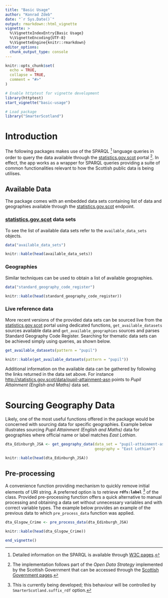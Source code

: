 ```yaml
---
title: "Basic Usage"
author: "Konrad Zdeb"
date: "`r Sys.Date()`"
output: rmarkdown::html_vignette
vignette: >
  %\VignetteIndexEntry{Basic Usage}
  %\VignetteEncoding{UTF-8}
  %\VignetteEngine{knitr::rmarkdown}
editor_options: 
  chunk_output_type: console
---
```


```r
knitr::opts_chunk$set(
  echo = TRUE,
  collapse = TRUE,
  comment = "#>"
)

# Enable httptest for vignette development
library(httptest)
start_vignette("basic-usage")

# Load package
library("SmarterScotland")
```

# Introduction

The following packages makes use of the SPARQL [^1] language queries in order to query the data available through the [statistics.gov.scot](http://statistics.gov.scot) portal [^2]. In effect, the app works as a wrapper for SPARQL queries providing a suite of common functionalities relevant to how the Scottish public data is being utilises.

## Available Data

The package comes with an embedded data sets containing list of data and geographies available through the [statistics.gov.scot](http://statistics.gov.scot) endpoint. 

### [statistics.gov.scot](http://statistics.gov.scot) data sets

To see the list of available data sets refer to the `available_data_sets` objects.

```r
data("available_data_sets")
```
```r
knitr::kable(head(available_data_sets))
```

### Geographies

Similar techniques can be used to obtain a list of available geographies.

```r
data("standard_geography_code_register")
```
```r
knitr::kable(head(standard_geography_code_register))
```

### Live reference data

More recent versions of the provided data sets can be sourced live from the [statistics.gov.scot](http://statistics.gov.scot) portal using dedicated functions, `get_available_datasets` sources available data and `get_available_geographies` sources and parses Standard Geography Code Register. Searching for thematic data sets can be achieved simply using queries, as shown below. 

```r
get_available_datasets(pattern = "pupil")
```
```r
knitr::kable(get_available_datasets(pattern = "pupil"))
```

Additional information on the available data can be gathered by following the links returned in the data set above. For instance [http://statistics.gov.scot/data/pupil-attainment-asn](http://statistics.gov.scot/data/pupil-attainment-asn) points to *Pupil Attainment (English and Maths)* data set.

# Sourcing Geography Data

Likely, one of the most useful functions offered in the package would be concerned with sourcing data for specific geographies. Example below illustrates sourcing *Pupil Attainment (English and Maths)* data for geographies where official name or label matches *East Lothian*. 

```r
dta_Edinburgh_JSA <- get_geography_data(data_set = "pupil-attainment-asn",
                                        geography = "East Lothian")
```
```r
knitr::kable(head(dta_Edinburgh_JSA))
```

## Pre-processing

A convenience function providing mechanism to quickly remove initial elements of URI string. A preferred option is to retrieve **`rdfs:label`** [^3] of the class. Provided pre-processing function offers a quick alternative to manual processing and obtaining a data set without unnecessary variables and with correct variable types. The example below provides an example of the previous data to which `pre_process_data` function was applied.

```r
dta_Glsgow_Crime <- pre_process_data(dta_Edinburgh_JSA)
```
```r
knitr::kable(head(dta_Glsgow_Crime))
```


```r
end_vignette()
```

[^1]: Detailed information on the SPARQL is available through [W3C pages](https://www.w3.org/TR/rdf-sparql-query/).
[^2]: The implementation follows part of the *Open Data Strategy* implemented by the Scottish Government that can be accessed through the [Scottish Government pages](http://www.gov.scot/Topics/Economy/digital/digitalservices/datamanagement/OpenData).
[^3]: This is currently being developed; this behaviour will be controlled by `SmarterScotland.suffix_rdf` option.
